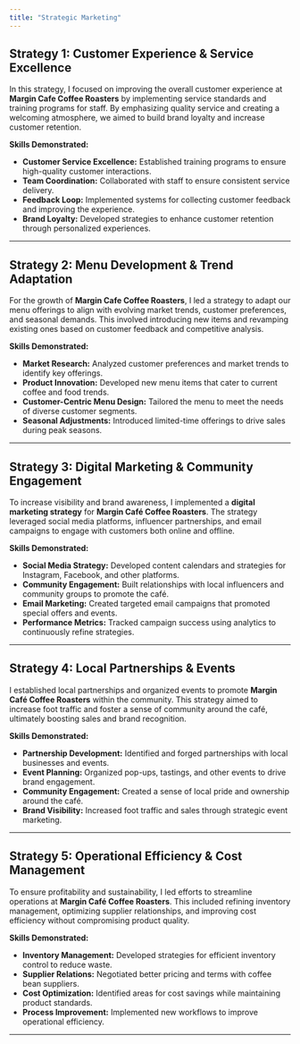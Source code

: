 ```yaml
---
title: "Strategic Marketing"
---
```


## Strategy 1: Customer Experience & Service Excellence

In this strategy, I focused on improving the overall customer experience at **Margin Cafe Coffee Roasters** by implementing service standards and training programs for staff. By emphasizing quality service and creating a welcoming atmosphere, we aimed to build brand loyalty and increase customer retention.

**Skills Demonstrated:**

- **Customer Service Excellence:** Established training programs to ensure high-quality customer interactions.
- **Team Coordination:** Collaborated with staff to ensure consistent service delivery.
- **Feedback Loop:** Implemented systems for collecting customer feedback and improving the experience.
- **Brand Loyalty:** Developed strategies to enhance customer retention through personalized experiences.

---

## Strategy 2: Menu Development & Trend Adaptation

For the growth of **Margin Cafe Coffee Roasters**, I led a strategy to adapt our menu offerings to align with evolving market trends, customer preferences, and seasonal demands. This involved introducing new items and revamping existing ones based on customer feedback and competitive analysis.

**Skills Demonstrated:**

- **Market Research:** Analyzed customer preferences and market trends to identify key offerings.
- **Product Innovation:** Developed new menu items that cater to current coffee and food trends.
- **Customer-Centric Menu Design:** Tailored the menu to meet the needs of diverse customer segments.
- **Seasonal Adjustments:** Introduced limited-time offerings to drive sales during peak seasons.

---

## Strategy 3: Digital Marketing & Community Engagement

To increase visibility and brand awareness, I implemented a **digital marketing strategy** for **Margin Café Coffee Roasters**. The strategy leveraged social media platforms, influencer partnerships, and email campaigns to engage with customers both online and offline.

**Skills Demonstrated:**

- **Social Media Strategy:** Developed content calendars and strategies for Instagram, Facebook, and other platforms.
- **Community Engagement:** Built relationships with local influencers and community groups to promote the café.
- **Email Marketing:** Created targeted email campaigns that promoted special offers and events.
- **Performance Metrics:** Tracked campaign success using analytics to continuously refine strategies.

---

## Strategy 4: Local Partnerships & Events

I established local partnerships and organized events to promote **Margin Café Coffee Roasters** within the community. This strategy aimed to increase foot traffic and foster a sense of community around the café, ultimately boosting sales and brand recognition.

**Skills Demonstrated:**

- **Partnership Development:** Identified and forged partnerships with local businesses and events.
- **Event Planning:** Organized pop-ups, tastings, and other events to drive brand engagement.
- **Community Engagement:** Created a sense of local pride and ownership around the café.
- **Brand Visibility:** Increased foot traffic and sales through strategic event marketing.

---

## Strategy 5: Operational Efficiency & Cost Management

To ensure profitability and sustainability, I led efforts to streamline operations at **Margin Café Coffee Roasters**. This included refining inventory management, optimizing supplier relationships, and improving cost efficiency without compromising product quality.

**Skills Demonstrated:**

- **Inventory Management:** Developed strategies for efficient inventory control to reduce waste.
- **Supplier Relations:** Negotiated better pricing and terms with coffee bean suppliers.
- **Cost Optimization:** Identified areas for cost savings while maintaining product standards.
- **Process Improvement:** Implemented new workflows to improve operational efficiency.

---
